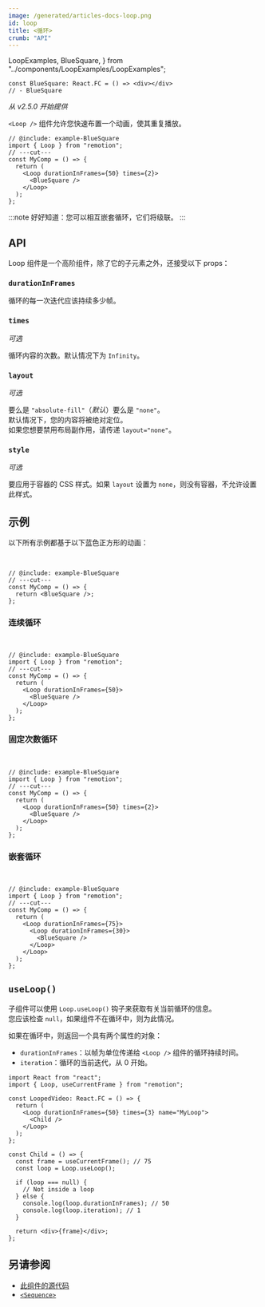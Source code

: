 ```yaml
---
image: /generated/articles-docs-loop.png
id: loop
title: <循环>
crumb: "API"
---
```


  LoopExamples,
  BlueSquare,
} from "../components/LoopExamples/LoopExamples";

```twoslash include example
const BlueSquare: React.FC = () => <div></div>
// - BlueSquare
```

_从 v2.5.0 开始提供_

`<Loop />` 组件允许您快速布置一个动画，使其重复播放。

```tsx twoslash title="MyComp.tsx"
// @include: example-BlueSquare
import { Loop } from "remotion";
// ---cut---
const MyComp = () => {
  return (
    <Loop durationInFrames={50} times={2}>
      <BlueSquare />
    </Loop>
  );
};
```

:::note
好好知道：您可以相互嵌套循环，它们将级联。
:::

## API

Loop 组件是一个高阶组件，除了它的子元素之外，还接受以下 props：

### `durationInFrames`

循环的每一次迭代应该持续多少帧。

### `times`

_可选_

循环内容的次数。默认情况下为 `Infinity`。

### `layout`

_可选_

要么是 `"absolute-fill"`（_默认_）要么是 `"none"`。  
默认情况下，您的内容将被绝对定位。  
如果您想要禁用布局副作用，请传递 `layout="none"`。

### `style`<AvailableFrom v="3.3.4"/>

_可选_

要应用于容器的 CSS 样式。如果 `layout` 设置为 `none`，则没有容器，不允许设置此样式。

## 示例

以下所有示例都基于以下蓝色正方形的动画：

<LoopExamples />
<br />

```tsx twoslash
// @include: example-BlueSquare
// ---cut---
const MyComp = () => {
  return <BlueSquare />;
};
```

### 连续循环

<LoopExamples type="base" />
<br />

```tsx twoslash
// @include: example-BlueSquare
import { Loop } from "remotion";
// ---cut---
const MyComp = () => {
  return (
    <Loop durationInFrames={50}>
      <BlueSquare />
    </Loop>
  );
};
```

### 固定次数循环

<LoopExamples type="times" />
<br />

```tsx twoslash
// @include: example-BlueSquare
import { Loop } from "remotion";
// ---cut---
const MyComp = () => {
  return (
    <Loop durationInFrames={50} times={2}>
      <BlueSquare />
    </Loop>
  );
};
```

### 嵌套循环

<LoopExamples type="nested" />
<br />

```tsx twoslash
// @include: example-BlueSquare
import { Loop } from "remotion";
// ---cut---
const MyComp = () => {
  return (
    <Loop durationInFrames={75}>
      <Loop durationInFrames={30}>
        <BlueSquare />
      </Loop>
    </Loop>
  );
};
```

## `useLoop()`<AvailableFrom v="4.0.142" />

子组件可以使用 `Loop.useLoop()` 钩子来获取有关当前循环的信息。  
您应该检查 `null`，如果组件不在循环中，则为此情况。

如果在循环中，则返回一个具有两个属性的对象：

- `durationInFrames`：以帧为单位传递给 `<Loop />` 组件的循环持续时间。
- `iteration`：循环的当前迭代，从 0 开始。

```tsx twoslash
import React from "react";
import { Loop, useCurrentFrame } from "remotion";

const LoopedVideo: React.FC = () => {
  return (
    <Loop durationInFrames={50} times={3} name="MyLoop">
      <Child />
    </Loop>
  );
};

const Child = () => {
  const frame = useCurrentFrame(); // 75
  const loop = Loop.useLoop();

  if (loop === null) {
    // Not inside a loop
  } else {
    console.log(loop.durationInFrames); // 50
    console.log(loop.iteration); // 1
  }

  return <div>{frame}</div>;
};
```

## 另请参阅

- [此组件的源代码](https://github.com/remotion-dev/remotion/blob/main/packages/core/src/loop/index.tsx)
- [`<Sequence>`](/docs/sequence)
```
